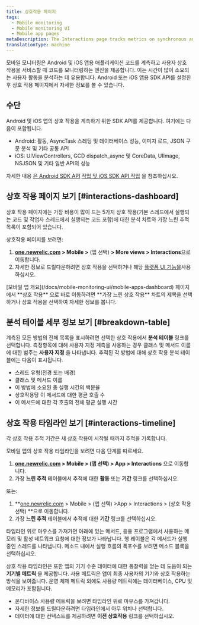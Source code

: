 ```yaml
---
title: 상호작용 페이지
tags:
  - Mobile monitoring
  - Mobile monitoring UI
  - Mobile app pages
metaDescription: The Interactions page tracks metrics on synchronous and asychronous code execution in mobile applications.
translationType: machine
---
```


모바일 모니터링은 Android 및 iOS 앱용 애플리케이션 코드를 계측하고 사용자 상호 작용을 서비스할 때 코드를 모니터링하는 엔진을 제공합니다. 이는 시간이 많이 소요되는 사용자 활동을 분석하는 데 유용합니다. Android 또는 iOS 앱용 SDK API를 설정한 후 상호 작용 페이지에서 자세한 정보를 볼 수 있습니다.

## 수단

Android 및 iOS 앱의 상호 작용을 계측하기 위한 SDK API를 제공합니다. 여기에는 다음이 포함됩니다.

* Android: 활동, AsyncTask 스레딩 및 데이터베이스 성능, 이미지 로드, JSON 구문 분석 및 기타 공통 API
* iOS: UIViewControllers, GCD dispatch_async 및 CoreData, UIImage, NSJSON 및 기타 일반 API의 성능

자세한 내용 [은 Android SDK API](/docs/mobile-sdk-api/android-api) [작업 및 iOS SDK API 작업](/docs/mobile-sdk-api/ios-api) 을 참조하십시오.

## 상호 작용 페이지 보기 [#interactions-dashboard]

상호 작용 페이지에는 가장 비용이 많이 드는 5가지 상호 작용(기본 스레드에서 실행되는 코드 및 작업자 스레드에서 실행되는 코드 포함)에 대한 분석 차트와 가장 느린 추적 목록이 포함되어 있습니다.

상호작용 페이지를 보려면:

1. **[one.newrelic.com](https://one.newrelic.com/all-capabilities) > Mobile >** (앱 선택) **> More views > Interactions**으로 이동합니다.
2. 자세한 정보로 드릴다운하려면 상호 작용을 선택하거나 해당 [플랫폼 UI 기능을](/docs/new-relic-solutions/new-relic-one/introduction-new-relic-platform)사용하십시오.

<Callout variant="tip">
  [모바일 앱 개요](/docs/mobile-monitoring-ui/mobile-apps-dashboard) 페이지에서 **상호 작용** 으로 바로 이동하려면 **가장 느린 상호 작용** 차트의 제목을 선택하거나 상호 작용을 선택하여 자세한 정보를 봅니다.
</Callout>

## 분석 테이블 세부 정보 보기 [#breakdown-table]

계측된 모든 방법의 전체 목록을 표시하려면 선택한 상호 작용에서 **분석 테이블** 링크를 선택합니다. 측정항목에 대해 사용자 지정 계측을 사용하는 경우 클래스 및 메서드 이름에 대한 범주는 **사용자 지정** 을 나타냅니다. 추적된 각 방법에 대해 상호 작용 분석 테이블에는 다음이 표시됩니다.

* 스레드 유형(전경 또는 배경)
* 클래스 및 메서드 이름
* 이 방법에 소요된 총 실행 시간의 백분율
* 상호작용당 이 메서드에 대한 평균 호출 수
* 이 메서드에 대한 각 호출의 전체 평균 실행 시간

## 상호 작용 타임라인 보기 [#interactions-timeline]

각 상호 작용 추적 기간은 새 상호 작용이 시작될 때까지 추적을 기록합니다.

모바일 앱의 상호 작용 타임라인을 보려면 다음 단계를 따르세요.

1. **[one.newrelic.com](https://one.newrelic.com/all-capabilities) > Mobile > (앱 선택) > App > Interactions** 으로 이동합니다.
2. 가장 **느린 추적** 테이블에서 추적에 대한 **활동** 또는 **기간** 링크를 선택하십시오.

또는:

1. **[one.newrelic.com](https://one.newrelic.com/all-capabilities) > Mobile > (앱 선택) >App > Interactions > (상호 작용 선택) **으로 이동합니다.
2. 가장 **느린 추적** 테이블에서 추적에 대한 **기간** 링크를 선택하십시오.

타임라인 위로 마우스를 가져가면 아래에 있는 메서드, 응용 프로그램에서 사용하는 메모리 및 활성 네트워크 요청에 대한 정보가 나타납니다. 행 레이블은 각 메서드가 실행 중인 스레드를 나타냅니다. 메소드 내에서 실행 흐름의 폭포수를 보려면 메소드 블록을 선택하십시오.

상호 작용 타임라인은 또한 앱의 기기 수준 데이터에 대한 통찰력을 얻는 데 도움이 되는 **기기별 메트릭** 을 제공합니다. 사용 메트릭은 앱이 최종 사용자의 기기와 상호 작용하는 방식을 보여줍니다. 운영 체제 메트릭 외에도 사용량 메트릭에는 데이터베이스, CPU 및 메모리가 포함됩니다.

* 온디바이스 사용량 메트릭을 보려면 타임라인 위로 마우스를 가져갑니다.
* 자세한 정보를 드릴다운하려면 타임라인에서 아무 위치나 선택합니다.
* 데이터에 대한 컨텍스트를 제공하려면 **이전 상호작용** 링크를 선택하십시오.